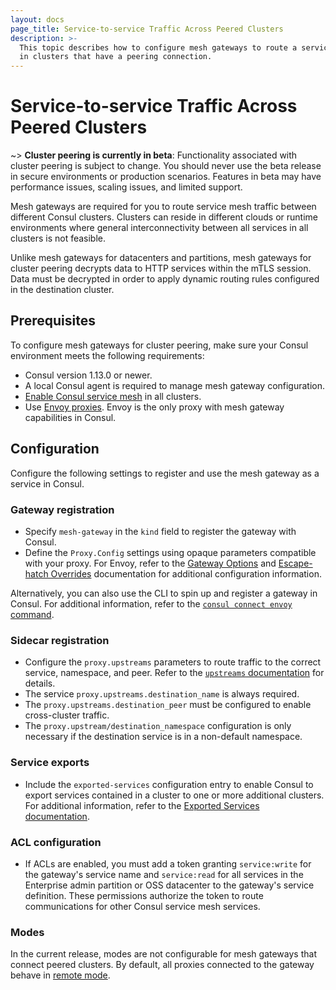 ```yaml
---
layout: docs
page_title: Service-to-service Traffic Across Peered Clusters
description: >-
  This topic describes how to configure mesh gateways to route a service's data to upstreams
  in clusters that have a peering connection.
---
```


# Service-to-service Traffic Across Peered Clusters

~> **Cluster peering is currently in beta**: Functionality associated with cluster peering is subject to change. You should never use the beta release in secure environments or production scenarios. Features in beta may have performance issues, scaling issues, and limited support.

Mesh gateways are required for you to route service mesh traffic between different Consul clusters. Clusters can reside in different clouds or runtime environments where general interconnectivity between all services in all clusters is not feasible.

Unlike mesh gateways for datacenters and partitions, mesh gateways for cluster peering decrypts data to HTTP services within the mTLS session. Data must be decrypted in order to apply dynamic routing rules configured in the destination cluster.

## Prerequisites

To configure mesh gateways for cluster peering, make sure your Consul environment meets the following requirements:

- Consul version 1.13.0 or newer.
- A local Consul agent is required to manage mesh gateway configuration.
- [Enable Consul service mesh](/docs/agent/config/config-files#connect-parameters) in all clusters.
- Use [Envoy proxies](/docs/connect/proxies/envoy). Envoy is the only proxy with mesh gateway capabilities in Consul.

## Configuration

Configure the following settings to register and use the mesh gateway as a service in Consul.

### Gateway registration

- Specify `mesh-gateway` in the `kind` field to register the gateway with Consul.
- Define the `Proxy.Config` settings using opaque parameters compatible with your proxy. For Envoy, refer to the [Gateway Options](/docs/connect/proxies/envoy#gateway-options) and [Escape-hatch Overrides](/docs/connect/proxies/envoy#escape-hatch-overrides) documentation for additional configuration information.

Alternatively, you can also use the CLI to spin up and register a gateway in Consul. For additional information, refer to the [`consul connect envoy` command](/commands/connect/envoy#mesh-gateways).

### Sidecar registration

- Configure the `proxy.upstreams` parameters to route traffic to the correct service, namespace, and peer. Refer to the [`upstreams` documentation](/docs/connect/registration/service-registration#upstream-configuration-reference) for details.
- The service `proxy.upstreams.destination_name` is always required.
- The `proxy.upstreams.destination_peer` must be configured to enable cross-cluster traffic.
- The `proxy.upstream/destination_namespace` configuration is only necessary if the destination service is in a non-default namespace.

### Service exports

- Include the `exported-services` configuration entry to enable Consul to export services contained in a cluster to one or more additional clusters. For additional information, refer to the [Exported Services documentation](/docs/connect/config-entries/exported-services).

### ACL configuration

- If ACLs are enabled, you must add a token granting `service:write` for the gateway's service name and `service:read` for all services in the Enterprise admin partition or OSS datacenter to the gateway's service definition. These permissions authorize the token to route communications for other Consul service mesh services.

### Modes

In the current release, modes are not configurable for mesh gateways that connect peered clusters. By default, all proxies connected to the gateway behave in [remote mode](/docs/connect/gateways/mesh-gateway/service-to-service-traffic-datacenters#remote).
